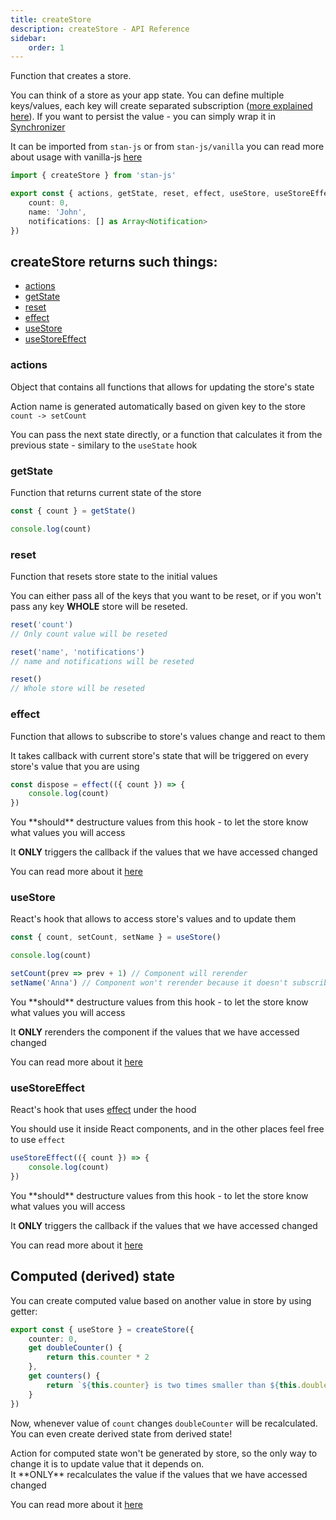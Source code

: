 ```yaml
---
title: createStore
description: createStore - API Reference
sidebar:
    order: 1
---
```


Function that creates a store.

You can think of a store as your app state. You can define multiple keys/values, each key will create separated subscription ([more explained here](#useStore)). If you want to persist the value - you can simply wrap it in [Synchronizer](../synchronizer)

It can be imported from `stan-js` or  from `stan-js/vanilla` you can read more about usage with vanilla-js [here](../vanilla)

```ts
import { createStore } from 'stan-js'

export const { actions, getState, reset, effect, useStore, useStoreEffect } = createStore({
    count: 0,
    name: 'John',
    notifications: [] as Array<Notification>
})
```

## createStore returns such things:
- [actions](#actions)
- [getState](#getState)
- [reset](#reset)
- [effect](#effect)
- [useStore](#useStore)
- [useStoreEffect](#useStoreEffect)

### actions

Object that contains all functions that allows for updating the store's state

Action name is generated automatically based on given key to the store ``count -> setCount``

You can pass the next state directly, or a function that calculates it from the previous state - similary to the ``useState`` hook

### getState

Function that returns current state of the store

```typescript
const { count } = getState()

console.log(count)
```

### reset

Function that resets store state to the initial values

You can either pass all of the keys that you want to be reset, or if you won't pass any key **WHOLE** store will be reseted.

```typescript
reset('count')
// Only count value will be reseted

reset('name', 'notifications')
// name and notifications will be reseted

reset()
// Whole store will be reseted
```

### effect

Function that allows to subscribe to store's values change and react to them

It takes callback with current store's state that will be triggered on every store's value that you are using

```typescript
const dispose = effect(({ count }) => {
    console.log(count)
})
```

<Aside type="caution">
You **should** destructure values from this hook - to let the store know what values you will access

It **ONLY** triggers the callback if the values that we have accessed changed

You can read more about it [here](../../reference/destructure)
</Aside>

### useStore

React's hook that allows to access store's values and to update them

```typescript
const { count, setCount, setName } = useStore()

console.log(count)

setCount(prev => prev + 1) // Component will rerender
setName('Anna') // Component won't rerender because it doesn't subscribe to name
```

<Aside type="caution">
You **should** destructure values from this hook - to let the store know what values you will access

It **ONLY** rerenders the component if the values that we have accessed changed

You can read more about it [here](../../reference/destructure)
</Aside>

### useStoreEffect

React's hook that uses [effect](#effect) under the hood

You should use it inside React components, and in the other places feel free to use ``effect``

```typescript
useStoreEffect(({ count }) => {
    console.log(count)
})
```

<Aside type="caution">
You **should** destructure values from this hook - to let the store know what values you will access

It **ONLY** triggers the callback if the values that we have accessed changed

You can read more about it [here](../../reference/destructure)
</Aside>

## Computed (derived) state

You can create computed value based on another value in store by using getter:

```typescript
export const { useStore } = createStore({
    counter: 0,
    get doubleCounter() {
        return this.counter * 2
    },
    get counters() { 
        return `${this.counter} is two times smaller than ${this.doubleCounter}`
    }
})
```

Now, whenever value of `count` changes `doubleCounter` will be recalculated. You can even create derived state from derived state!

<Aside type="note">
Action for computed state won't be generated by store, so the only way to change it is to update value that it depends on.
</Aside>

<Aside type="caution">
It **ONLY** recalculates the value if the values that we have accessed changed

You can read more about it [here](../../reference/destructure)
</Aside>